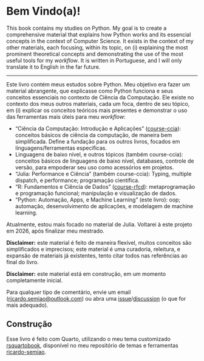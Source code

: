 # Bem Vindo(a)! {.unnumbered}

This book contains my studies on Python. My goal is to create a comprehensive material that explains how Python works and its essencial concepts in the context of Computer Science. It exists in the context of my other materials, each focusing, within its topic, on (i) explaining the most prominent theoretical concepts and demonstrating the use of the most useful tools for my _workflow_. It is written in Portuguese, and I will only translate it to English in the far future.

---

Este livro contém meus estudos sobre Python. Meu objetivo era fazer um material abrangente, que explicasse como Python funciona e seus conceitos essenciais no contexto de Ciência da Computação. Ele existe no contexto dos meus outros materiais, cada um foca, dentro de seu tópico, em (i) explicar os conceitos teóricos mais presentes e demonstrar o uso das ferramentas  mais úteis para meu _workflow_:

- "Ciência da Computação: Introdução e Aplicações" ([course-ccia](https://ricardo-semiao.github.io/course-ccia/)): conceitos básicos de ciência da computação, de maneira bem simplificada. Define a fundação para os outros livros, focados em linguagens/ferramentas específicas.
- Linguagens de baixo nível, e outros tópicos (também course-ccia): conceitos básicos de linguagens de baixo nível, databases, controle de versão, para empoderar seu uso como acessórios em projetos.
- "Julia: Performance e Ciência" (também course-ccia): Typing, multiple dispatch, e performance; programação científica.
- "R: Fundamentos e Ciência de Dados" ([course-rfcd](https://ricardo-semiao.github.io/course-rfcd/)): metaprogramação e programação funcional; manipulação e visualização de dados.
- "Python: Automação, Apps, e Machine Learning" (este livro): oop; automação, desenvolvimento de aplicações, e modelagem de machine learning.

Atualmente, estou mais focado no material de Julia. Voltarei à este projeto em 2026, após finalizar meu mestrado.

**Disclaimer:** este material é feito de maneira flexível, muitos conceitos são simplificados e imprecisos; este material é uma curadoria, releitura, e expansão de materiais já existentes, tento citar todos nas referências ao final do livro.

**Disclaimer:** este material está em construção, em um momento completamente inicial.

Para qualquer tipo de comentário, envie um email ([ricardo.semiao@outlook.com](mailto:ricardo.semiao@outlook.com)) ou abra uma [issue](https://github.com/ricardo-semiao/course-ccia/issues)/[discussion](https://github.com/ricardo-semiao/course-ccia/discussions) (o que for mais adequado).


## Construção

Esse livro é feito com Quarto, utilizando o meu tema customizado [rsquartobook](https://github.com/ricardo-semiao/ricardo-semiao/tree/main/themes/rsquartobook), disponível no meu repositório de temas e ferramentas [ricardo-semiao](https://github.com/ricardo-semiao/ricardo-semiao).
